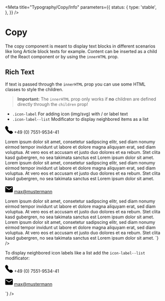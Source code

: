 
<Meta
    title="Typography/Copy/Info"
    parameters={{
        status: {
            type: 'stable',
        },
    }}
/>

# Copy

The copy component is meant to display text blocks in different scenarios like long Article block texts for example.
Content can be inserted as a child of the React component or by using the `innerHTML` prop.

<ArgsTable of={Copy} />

## Rich Text

If text is passed through the `innerHTML` prop you can use some HTML classes to style the children.

> **Important:** The `innerHTML` prop only works if **no** children are defined directly through the `children` prop!

-   `.icon-label` For adding icon (img/svg) with / or label text
-   `.icon-label--list` Modificator to display neighbored items as a list

<Canvas>
    <Copy
        innerHTML={`
                Lorem ipsum dolor sit amet, consetetur sadipscing elitr, sed diam nonumy eirmod tempor invidunt ut labore et dolore magna aliquyam erat, sed diam voluptua. At vero eos et accusam et justo duo dolores et ea rebum. Stet clita kasd gubergren, no sea takimata sanctus est Lorem ipsum dolor sit amet. Lorem ipsum dolor sit amet, consetetur sadipscing elitr, sed diam nonumy eirmod tempor invidunt ut labore et dolore magna aliquyam erat, sed diam voluptua. At vero eos et accusam et justo duo dolores et ea rebum. Stet clita kasd gubergren, no sea takimata sanctus est Lorem ipsum dolor sit amet.
                <p class="icon-label">
                    <svg
                        width="25"
                        height="25"
                        viewBox="0 0 25 25"
                        xmlns="http://www.w3.org/2000/svg"
                    >
                        <path
                            fill="{iconColor}"
                            d="M23.92962 18.18155c1.4269 1.42053 1.4269 2.98303 0 4.6876-.57072.66283-1.12955 1.16-1.6765 1.49142-.54693.33151-.99875.52086-1.35545.56825-.3567.04729-.86797.07098-1.53382.07098-1.85494 0-4.06648-.94696-6.63472-2.84087-2.04518-1.46783-3.90002-3.05402-5.56462-4.75858-2.1402-2.22543-4.01882-4.75858-5.63596-7.59946C.10175 7.14937-.3263 4.97133.24443 3.26676c.28537-.89961.9512-1.68086 1.99752-2.3438l.07134-.07102c.8561-.56818 1.61704-.85227 2.28288-.85227.90366 0 1.71216.42613 2.42556 1.27837l.07134.07103C8.18695 2.7695 8.94791 3.88222 9.37595 4.6871c.7134 1.46782.68962 2.7225-.07134 3.76424-.57072.75758-.85608 1.30206-.85608 1.63348 0 .14206.30914.56825.92742 1.27847l.07134.07098c1.14144 1.27848 1.75972 1.965 1.85484 2.05968.04756 0 .09512.02369.14268.07108.04756.04729.09512.09467.14278.14196l.14268.14207c.9512.94705 1.64082 1.60988 2.06886 1.98869l.07134.07098c.42804.3788.7134.56825.85608.56825.2378 0 .92742-.3551 2.06886-1.06542.33292-.23674.73718-.35511 1.21288-.35511.85608 0 1.89052.3551 3.1033 1.06542 1.21278.71022 2.15209 1.39675 2.81793 2.05958z"
                        />
                    </svg>
                    <span>+49 (0) 7551-9534-41</span>
                </p>
                Lorem ipsum dolor sit amet, consetetur sadipscing elitr, sed diam nonumy eirmod tempor invidunt ut labore et dolore magna aliquyam erat, sed diam voluptua. At vero eos et accusam et justo duo dolores et ea rebum. Stet clita kasd gubergren, no sea takimata sanctus est Lorem ipsum dolor sit amet. Lorem ipsum dolor sit amet, consetetur sadipscing elitr, sed diam nonumy eirmod tempor invidunt ut labore et dolore magna aliquyam erat, sed diam voluptua. At vero eos et accusam et justo duo dolores et ea rebum. Stet clita kasd gubergren, no sea takimata sanctus est Lorem ipsum dolor sit amet.
                <p class="icon-label">
                    <svg
                        width="25"
                        height="25"
                        viewBox="0 0 25 25"
                        xmlns="http://www.w3.org/2000/svg"
                    >
                        <path
                            fill="{iconColor}"
                            d="M22.3988 2.6786c.61982 0 1.16669.24181 1.64061.72545.47402.48363.71098 1.0417.71098 1.6741v14.844c0 .6324-.23696 1.1905-.71098 1.6741-.47392.4836-1.0208.7255-1.64061.7255H2.60173c-.61979 0-1.16669-.2419-1.64061-.7255s-.71094-1.0417-.71094-1.6741v-14.844c0-.63244.23698-1.1905.71094-1.6741.47396-.48363 1.0208-.72545 1.64061-.72545zm-.27349 5.0781V5.3571l-9.62495 6.529-9.62504-6.529v2.3996l9.62504 6.529z"
                        />
                    </svg>
                    <a href="mailto:max@mustermann.de">max@mustermann</a>
                </p>
                Lorem ipsum dolor sit amet, consetetur sadipscing elitr, sed diam nonumy eirmod tempor invidunt ut labore et dolore magna aliquyam erat, sed diam voluptua. At vero eos et accusam et justo duo dolores et ea rebum. Stet clita kasd gubergren, no sea takimata sanctus est Lorem ipsum dolor sit amet. Lorem ipsum dolor sit amet, consetetur sadipscing elitr, sed diam nonumy eirmod tempor invidunt ut labore et dolore magna aliquyam erat, sed diam voluptua. At vero eos et accusam et justo duo dolores et ea rebum. Stet clita kasd gubergren, no sea takimata sanctus est Lorem ipsum dolor sit amet.
    `}
    />
</Canvas>

To display neighbored icon labels like a list add the `icon-label--list` modificator:

<Canvas>
    <Copy
        innerHTML={`
                <p class="icon-label icon-label--list">
                    <svg
                        width="25"
                        height="25"
                        viewBox="0 0 25 25"
                        xmlns="http://www.w3.org/2000/svg"
                    >
                        <path
                            fill="{iconColor}"
                            d="M23.92962 18.18155c1.4269 1.42053 1.4269 2.98303 0 4.6876-.57072.66283-1.12955 1.16-1.6765 1.49142-.54693.33151-.99875.52086-1.35545.56825-.3567.04729-.86797.07098-1.53382.07098-1.85494 0-4.06648-.94696-6.63472-2.84087-2.04518-1.46783-3.90002-3.05402-5.56462-4.75858-2.1402-2.22543-4.01882-4.75858-5.63596-7.59946C.10175 7.14937-.3263 4.97133.24443 3.26676c.28537-.89961.9512-1.68086 1.99752-2.3438l.07134-.07102c.8561-.56818 1.61704-.85227 2.28288-.85227.90366 0 1.71216.42613 2.42556 1.27837l.07134.07103C8.18695 2.7695 8.94791 3.88222 9.37595 4.6871c.7134 1.46782.68962 2.7225-.07134 3.76424-.57072.75758-.85608 1.30206-.85608 1.63348 0 .14206.30914.56825.92742 1.27847l.07134.07098c1.14144 1.27848 1.75972 1.965 1.85484 2.05968.04756 0 .09512.02369.14268.07108.04756.04729.09512.09467.14278.14196l.14268.14207c.9512.94705 1.64082 1.60988 2.06886 1.98869l.07134.07098c.42804.3788.7134.56825.85608.56825.2378 0 .92742-.3551 2.06886-1.06542.33292-.23674.73718-.35511 1.21288-.35511.85608 0 1.89052.3551 3.1033 1.06542 1.21278.71022 2.15209 1.39675 2.81793 2.05958z"
                        />
                    </svg>
                    <span>+49 (0) 7551-9534-41</span>
                </p>
                <p class="icon-label icon-label--list">
                    <svg
                        width="25"
                        height="25"
                        viewBox="0 0 25 25"
                        xmlns="http://www.w3.org/2000/svg"
                    >
                        <path
                            fill="{iconColor}"
                            d="M22.3988 2.6786c.61982 0 1.16669.24181 1.64061.72545.47402.48363.71098 1.0417.71098 1.6741v14.844c0 .6324-.23696 1.1905-.71098 1.6741-.47392.4836-1.0208.7255-1.64061.7255H2.60173c-.61979 0-1.16669-.2419-1.64061-.7255s-.71094-1.0417-.71094-1.6741v-14.844c0-.63244.23698-1.1905.71094-1.6741.47396-.48363 1.0208-.72545 1.64061-.72545zm-.27349 5.0781V5.3571l-9.62495 6.529-9.62504-6.529v2.3996l9.62504 6.529z"
                        />
                    </svg>
                    <a href="mailto:max@mustermann.de">max@mustermann</a>
                </p>
    `}
    />
</Canvas>
